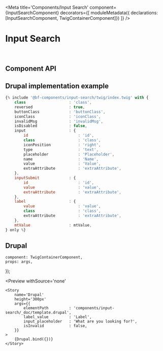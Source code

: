 


<Meta
    title='Components/Input Search'
    component={InputSearchComponent}
    decorators={[
        moduleMetadata({ declarations: [InputSearchComponent, TwigContainerComponent]})
    ]}
/>


# Input Search

<br/>



## Component API

<Props of={InputSearchComponent} />



## Drupal implementation example

```jsx
{% include '@bf-components/input-search/twig/index.twig' with {
    class                   : 'class',
    reversed                : true,
    buttonClass             : 'buttonClass',
    iconClass               : 'iconClass',
    invalidMsg              : 'invalidMsg',
    isDisabled              : false,
    input                   : {
        id                      : 'id',
        class                   : 'class',
        iconPosition            : 'right',
        type                    : 'text',
        placeholder             : 'Placeholder',
        name                    : 'Name',
        value                   : 'Value',
        extraAttribute          : 'extraAttribute',
    },
    inputSubmit             : {
        id                      : 'id',
        value                   : 'value',
        extraAttribute          : 'extraAttribute',
    },
    label                   : {
        value                   : 'value',
        class                   : 'class',
        extraAttribute          : 'extraAttribute',
    },
    mtValue                 : mtValue,
} only %}
```



## Drupal

    component: TwigContainerComponent,
    props: args,
});

<Preview
    withSource='none'
>
    <Story
        name='Drupal'
        height='300px'
        args={{
            elementPath         : 'components/input-search/_doc/template.drupal',
            label_value         : 'Label',
            input_placeholder   : 'What are you looking for?',
            isInvalid           : false,
        }}
    >
        {Drupal.bind({})}
    </Story>
</Preview>
